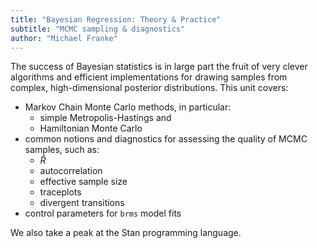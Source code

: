 ```yaml
---
title: "Bayesian Regression: Theory & Practice"
subtitle: "MCMC sampling & diagnostics"
author: "Michael Franke"
---
```


The success of Bayesian statistics is in large part the fruit of very clever algorithms and efficient implementations for drawing samples from complex, high-dimensional posterior distributions.
This unit covers:

- Markov Chain Monte Carlo methods, in particular: 
  + simple Metropolis-Hastings and
  + Hamiltonian Monte Carlo
- common notions and diagnostics for assessing the quality of MCMC samples, such as:
  + $\hat{R}$
  + autocorrelation
  + effective sample size
  + traceplots
  + divergent transitions
- control parameters for `brms` model fits


We also take a peak at the Stan programming language.


